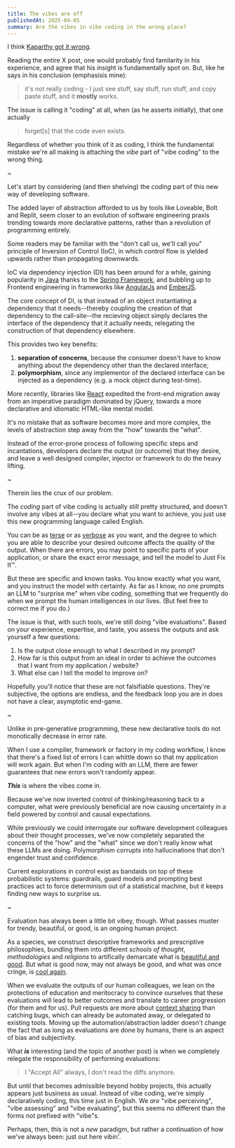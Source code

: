 ```yaml
---
title: The vibes are off
publishedAt: 2025-04-05
summary: Are the vibes in vibe coding in the wrong place?
---
```


I think [Kaparthy got it
wrong](https://x.com/karpathy/status/1886192184808149383?lang=en).

Reading the entire X post, one would probably find familarity in his experience,
and agree that his insight is fundamentally spot on. But, like he says in his
conclusion (emphasisis mine):

> it's not really coding - I just see stuff, say stuff, run stuff, and copy
> paste stuff, and it **mostly** works.

The issue is calling it "coding" at all, when (as he asserts initially), that
one actually

> forget[s] that the code even exists.

Regardless of whether you think of it as coding, I think the fundamental mistake
we're all making is attaching the _vibe_  part of "vibe coding" to the wrong
thing. 

~

Let's start by considering (and then shelving) the _coding_ part of this new way
of developing software.

The added layer of abstraction afforded to us by tools like Loveable, Bolt and
Replit, seem closer to an evolution of software engineering praxis trending
towards more declarative patterns, rather than a revolution of programming
entirely. 

Some readers may be familiar with the "don't call us, we'll call you" principle
of Inversion of Control (IoC), in which control flow is yielded upwards rather
than propagating downwards.

IoC via dependency injection (DI) has been around for a while, gaining
popularity in [Java](https://martinfowler.com/articles/injection.html) thanks to
the [Spring
Framework](https://docs.spring.io/spring-framework/reference/core/beans/dependencies/factory-collaborators.html),
and bubbling up to Frontend engineering in frameworks like
[AngularJs](https://docs.angularjs.org/guide/di) and
[EmberJS](https://guides.emberjs.com/release/applications/dependency-injection/). 

The core concept of DI, is that instead of an object instantiating a dependency
that it needs--thereby coupling the creation of that dependency to the
call-site--the recieving object simply declares the interface of the dependency
that it actually needs, relegating the construction of that dependency
elsewhere. 

This provides two key benefits: 

1. **separation of concerns**, because the consumer doesn't have to know
   anything about the dependency other than the declared interface;
2. **polymorphism**, since any implementor of the declared interface can be
   injected as a dependency (e.g. a mock object during test-time).

More recently, libraries like [React](https://react.dev/learn/thinking-in-react)
expedited the front-end migration away from an imperative paradigm dominated by
jQuery, towards a more declarative and idiomatic HTML-like mental model.

It's no mistake that as software becomes more and more complex, the levels of
abstraction step away from the "how" towards the "what". 

Instead of the error-prone process of following specific steps and incantations,
developers declare the output (or outcome) that they desire, and leave a well
designed compiler, injector or framework to do the heavy lifting.

~

Therein lies the crux of our problem. 

The _coding_ part of vibe coding is actually still pretty structured, and
doesn't involve any vibes at all--you declare what you want to achieve, you just
use this new programming language called English.

You can be as
[terse](https://www.linkedin.com/posts/reidhoffman_i-asked-replit-to-clone-linkedin-just-activity-7313967729496018944-WLk1)
or as [verbose](https://lovable.dev/blog/2025-01-16-lovable-prompting-handbook)
as you want, and the degree to which you are able to describe your desired
outcome affects the quality of the output. When there are errors, you may point
to specific parts of your application, or share the exact error message, and
tell the model to Just Fix It™. 

But these are specific and known tasks. You know exactly what you want, and you
instruct the model with certainty. As far as I know, no one prompts an LLM to
"surprise me" when vibe coding, something that we frequently do when we prompt
the human intelligences in our lives. (But feel free to correct me if you do.)

The issue is that, with such tools, we're still doing "vibe evaluations". Based
on your experience, expertise, and taste, you assess the outputs and ask
yourself a few questions:

1. Is the output close enough to what I described in my prompt?
1. How far is this output from an ideal in order to achieve the outcomes that I
   want from my application / website?
1. What else can I tell the model to improve on?

Hopefully you'll notice that these are not falsifiable questions. They're
subjective, the options are endless, and the feedback loop you are in does not
have a clear, asymptotic end-game.

~

Unlike in pre-generative programming, these new declarative tools do not
monotically decrease in error rate. 

When I use a compiler, framework or factory in my coding workflow, I know that
there's a fixed list of errors I can whittle down so that my application will
work again. But when I'm coding with an LLM, there are fewer guarantees that new
errors won't randomly appear.

**_This_** is where the vibes come in. 

Because we've now inverted control of thinking/reasoning back to a computer,
what were previously beneficial are now causing uncertainty in a field powered
by control and causal expectations.

While previously we could interrogate our software development colleagues about
their thought processes, we've now completely separated the concerns of the
"how" and the "what" since we don't really know what these LLMs are doing.
Polymorphism corrupts into hallucinations that don't engender trust and
confidence.

Current explorations in control exist as bandaids on top of these probabilistic
systems: guardrails, guard models and prompting best practices act to force
determinism out of a statistical machine, but it keeps finding new ways to
surprise us. 

~

Evaluation has always been a little bit vibey, though. What passes muster for
trendy, beautiful, or good, is an ongoing human project. 

As a species, we construct descriptive frameworks and prescriptive philosophies,
bundling them into different *schools of thought*, *methodologies* and
*religions* to artifically demarcate what is [beautiful and
good](https://pubmed.ncbi.nlm.nih.gov/4655540/). But what is good now, may not
always be good, and what was once cringe, is [cool
again](https://www.tiktok.com/@eugbrandstrat/video/7486657389567954183).

When we evaluate the outputs of our human colleagues, we lean on the protections
of education and meritocracy to convince ourselves that these evaluations will
lead to better outcomes and translate to career progression (for them and for
us). Pull requests are more about [context
sharing](https://graphite.dev/blog/pull-request-best-practices#the-bigger-picture)
than catching bugs, which can already be automated away, or delegated to
existing tools. Moving up the automation/abstraction ladder doesn't change the
fact that as long as evaluations are done by humans, there is an aspect of bias
and subjectivity.

What **_is_** interesting (and the topic of another post) is when we completely
relegate the responsibility of performing evaluations:

> I "Accept All" always, I don't read the diffs anymore.

But until that becomes admissible beyond hobby projects, this actually appears
just business as usual. Instead of vibe coding, we're simply declaratively
coding, this time just in English. We _are_ "vibe perceiving", "vibe assessing"
and "vibe evaluating", but this seems no different than the forms not prefixed
with "vibe"s.

Perhaps, then, this is not a _new_ paradigm, but rather a continuation of how
we've always been: just out here vibin'.